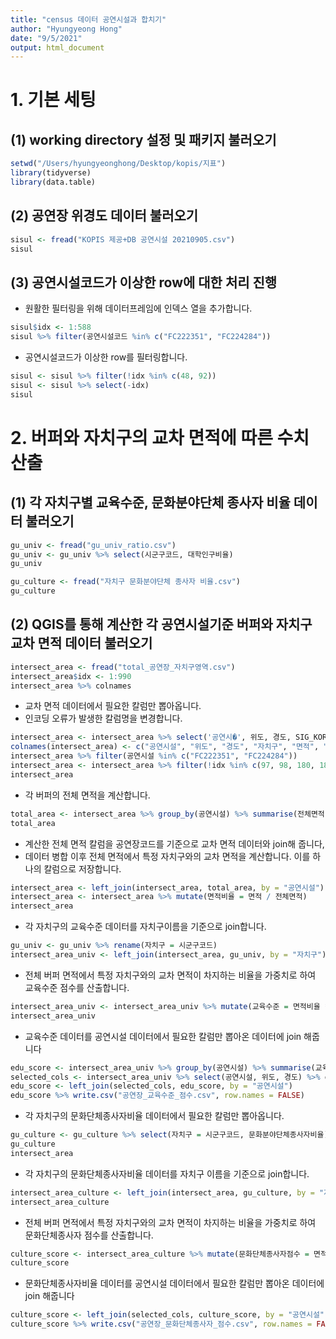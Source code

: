 ```yaml
---
title: "census 데이터 공연시설과 합치기"
author: "Hyungyeong Hong"
date: "9/5/2021"
output: html_document
---
```


# 1. 기본 세팅

## (1) working directory 설정 및 패키지 불러오기
```r
setwd("/Users/hyungyeonghong/Desktop/kopis/지표")
library(tidyverse)
library(data.table)
```

## (2) 공연장 위경도 데이터 불러오기
```r
sisul <- fread("KOPIS 제공+DB 공연시설 20210905.csv")
sisul
```

## (3) 공연시설코드가 이상한 row에 대한 처리 진행
* 원활한 필터링을 위해 데이터프레임에 인덱스 열을 추가합니다.
```r
sisul$idx <- 1:588
sisul %>% filter(공연시설코드 %in% c("FC222351", "FC224284"))
```

* 공연시설코드가 이상한 row를 필터링합니다.
```r
sisul <- sisul %>% filter(!idx %in% c(48, 92))
sisul <- sisul %>% select(-idx)
sisul
```

# 2. 버퍼와 자치구의 교차 면적에 따른 수치 산출

## (1) 각 자치구별 교육수준, 문화분야단체 종사자 비율 데이터 불러오기
```r
gu_univ <- fread("gu_univ_ratio.csv")
gu_univ <- gu_univ %>% select(시군구코드, 대학인구비율)
gu_univ
```

```r
gu_culture <- fread("자치구 문화분야단체 종사자 비율.csv")
gu_culture
```

## (2) QGIS를 통해 계산한 각 공연시설기준 버퍼와 자치구 교차 면적 데이터 불러오기
```r
intersect_area <- fread("total_공연장_자치구영역.csv")
intersect_area$idx <- 1:990
intersect_area %>% colnames
```

* 교차 면적 데이터에서 필요한 칼럼만 뽑아옵니다.
* 인코딩 오류가 발생한 칼럼명을 변경합니다.
```r
intersect_area <- intersect_area %>% select('공연시�', 위도, 경도, SIG_KOR_NM, 영역, idx)
colnames(intersect_area) <- c("공연시설", "위도", "경도", "자치구", "면적", "idx")
intersect_area %>% filter(공연시설 %in% c("FC222351", "FC224284"))
intersect_area <- intersect_area %>% filter(!idx %in% c(97, 98, 180, 181))
intersect_area
```

* 각 버퍼의 전체 면적을 계산합니다.
```r
total_area <- intersect_area %>% group_by(공연시설) %>% summarise(전체면적 = sum(면적))
total_area
```

* 계산한 전체 면적 칼럼을 공연장코드를 기준으로 교차 면적 데이터와 join해 줍니다,
* 데이터 병합 이후 전체 면적에서 특정 자치구와의 교차 면적을 계산합니다. 이를 하나의 칼럼으로 저장합니다.
```r
intersect_area <- left_join(intersect_area, total_area, by = "공연시설")
intersect_area <- intersect_area %>% mutate(면적비율 = 면적 / 전체면적)
intersect_area
```

* 각 자치구의 교육수준 데이터를 자치구이름을 기준으로 join합니다.
```r
gu_univ <- gu_univ %>% rename(자치구 = 시군구코드)
intersect_area_univ <- left_join(intersect_area, gu_univ, by = "자치구")
```

* 전체 버퍼 면적에서 특정 자치구와의 교차 면적이 차지하는 비율을 가중치로 하여 교육수준 점수를 산출합니다.
```r
intersect_area_univ <- intersect_area_univ %>% mutate(교육수준 = 면적비율 * 대학인구비율)
intersect_area_univ
```

* 교육수준 데이터를 공연시설 데이터에서 필요한 칼럼만 뽑아온 데이터에 join 해줍니다
```r
edu_score <- intersect_area_univ %>% group_by(공연시설) %>% summarise(교육수준 = sum(교육수준))
selected_cols <- intersect_area_univ %>% select(공연시설, 위도, 경도) %>% distinct
edu_score <- left_join(selected_cols, edu_score, by = "공연시설")
edu_score %>% write.csv("공연장_교육수준_점수.csv", row.names = FALSE)
```

* 각 자치구의 문화단체종사자비율 데이터에서 필요한 칼럼만 뽑아옵니다.
```r
gu_culture <- gu_culture %>% select(자치구 = 시군구코드, 문화분야단체종사자비율)
gu_culture
intersect_area
```

* 각 자치구의 문화단체종사자비율 데이터를 자치구 이름을 기준으로 join합니다.
```r
intersect_area_culture <- left_join(intersect_area, gu_culture, by = "자치구")
intersect_area_culture
```

* 전체 버퍼 면적에서 특정 자치구와의 교차 면적이 차지하는 비율을 가중치로 하여 문화단체종사자 점수를 산출합니다.
```r
culture_score <- intersect_area_culture %>% mutate(문화단체종사자점수 = 면적비율 * 문화분야단체종사자비율) %>% group_by(공연시설) %>% summarise(문화단체종사자점수 = sum(문화단체종사자점수))
culture_score
```

* 문화단체종사자비율 데이터를 공연시설 데이터에서 필요한 칼럼만 뽑아온 데이터에 join 해줍니다
```r
culture_score <- left_join(selected_cols, culture_score, by = "공연시설")
culture_score %>% write.csv("공연장_문화단체종사자_점수.csv", row.names = FALSE)
```




